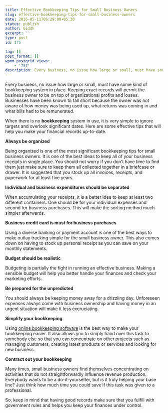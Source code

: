 ```yaml
---
title: Effective Bookkeeping Tips for Small Business Owners
slug: effective-bookkeeping-tips-for-small-business-owners
date: 2016-05-11T06:29:00+05:30
status: publish
author: Giddh
excerpt: ''
type: post
id: 175

tag: []
post_format: []
wpmm_postgrid_views:
    - '757'
description: Every business, no issue how large or small, must have some kind of bookkeeping system in place. Keeping exact records will permit the business
---
```

Every business, no issue how large or small, must have some kind of bookkeeping system in place. Keeping exact records will permit the business owner to be on top of organizational profits and losses. Businesses have been known to fall short because the owner was not aware of how money was being used up, what returns was coming in and what bills had to be remunerated.

When there is no **bookkeeping** system in use, it is very simple to ignore targets and overlook significant dates. Here are some effective tips that will help you make your financial records up-to-date.

**Always be organized**

Being organized is one of the most significant bookkeeping tips for small business owners. It is one of the best ideas to keep all of your business receipts in single place. You should not worry if you don’t have time to find them just make sure to keep them all collected together in a briefcase or drawer. It is suggested that you stock up all invoices, receipts, and paperwork for at least five years.

**Individual and business expenditures should be separated**

When accumulating your receipts, it is a better idea to keep at least two different containers. One should be for your individual expenses and second for business purchases. This will make the sorting method much simpler afterwards.

**Business credit card is must for business purchases**

Using a diverse banking or payment account is one of the best ways to make outlay tracking simple for the small business owner. This also comes down on having to stock up personal receipt as you can save on your monthly statements.

**Budget should be realistic**

Budgeting is partially the fight in running an effective business. Making a sensible budget will help you better handle your finances and check your marketing efforts.

**Be prepared for the unpredicted**

You should always be keeping money away for a drizzling day. Unforeseen expenses always come with business ownership and having money in an urgent situation will make it less excruciating.

**Simplify your bookkeeping**

Using [online bookkeeping software](https://giddh.com/) is the best way to make your bookkeeping easier. It also allows you to simply hand over this task to somebody else so that you can concentrate on other projects such as managing customers, creating latest products or services and looking for new business.

**Contract out your bookkeeping**

Many times, small business owners find themselves concentrating on activities that do not straightforwardly influence revenue production. Everybody wants to be a do-it-yourselfer, but is it truly helping your base line? Just think how much time you could save if this task was given to a professional.

So, keep in mind that having good records make sure that you fulfill with government rules and helps you keep your finances under control.